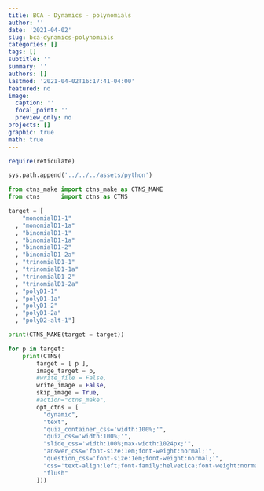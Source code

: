 ```yaml
---
title: BCA - Dynamics - polynomials
author: ''
date: '2021-04-02'
slug: bca-dynamics-polynomials
categories: []
tags: []
subtitle: ''
summary: ''
authors: []
lastmod: '2021-04-02T16:17:41-04:00'
featured: no
image:
  caption: ''
  focal_point: ''
  preview_only: no
projects: []
graphic: true
math: true
---
```

```r
require(reticulate)
```

```python
sys.path.append('../../../assets/python')

from ctns_make import ctns_make as CTNS_MAKE
from ctns      import ctns as CTNS
```

```python
target = [
    "monomialD1-1"
  , "monomialD1-1a"
  , "binomialD1-1"
  , "binomialD1-1a"
  , "binomialD1-2"
  , "binomialD1-2a"
  , "trinomialD1-1"
  , "trinomialD1-1a"
  , "trinomialD1-2"
  , "trinomialD1-2a"
  , "polyD1-1"
  , "polyD1-1a"
  , "polyD1-2"
  , "polyD1-2a"
  , "polyD2-alt-1"]

print(CTNS_MAKE(target = target))
```

```python

for p in target:
    print(CTNS(
        target = [ p ], 
        image_target = p,
        #write_file = False,
        write_image = False,
        skip_image = True,
        #action="ctns_make",
        opt_ctns = [
          "dynamic",
          "text",
          "quiz_container_css='width:100%;'",
          "quiz_css='width:100%;'",
          "slide_css='width:100%;max-width:1024px;'",
          "answer_css='font-size:1em;font-weight:normal;'",
          "question_css='font-size:1em;font-weight:normal;'",
          "css='text-align:left;font-family:helvetica;font-weight:normal;font-size:120%;color:rgb(77,77,77);'",
          "flush"
        ]))
```
